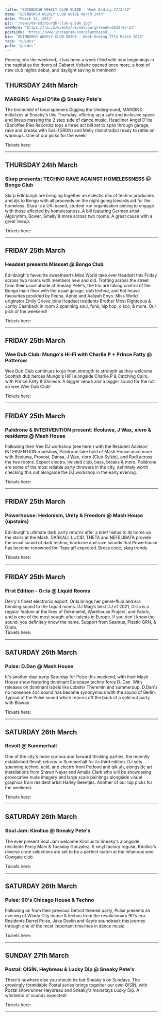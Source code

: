 ---
title: "EDINBURGH WEEKLY CLUB GUIDE - Week Ending 27/3/22"
name: "EDINBURGH WEEKLY CLUB GUIDE march 24th"
date: "March 24, 2022"
pic: "/news/09-edinburgh-club-guide.jpg"
seeMore: "https://ra.co/events/uk/edinburgh?week=2022-03-21"
postLink: "https://www.instagram.com/plantbassd___"
bio: "EDINBURGH WEEKLY CLUB GUIDE - Week Ending 27th March 2022"
tags: "guides"
path: "guides"
---

Peering into the weekend, it has been a week filled with new beginnings in the capital as the doors of Cabaret Voltaire opened once more, a host of new club nights debut, and daylight saving is imminent!

## THURSDAY 24th March

<div className="row"><div className="col clubGuide">

[<Picture src="/news/club-guide/09-margins.png" alt="MARGINS: Angel D’lite @ Sneaky Pete’s" size={1200}/>](https://ra.co/events/1504128)

</div><div className="col clubGuide">

### MARGINS: Angel D'lite @ Sneaky Pete's

The brainchild of local spinners Digging the Underground, MARGINS initializes at Sneaky's this Thursday, offering up a safe and inclusive space and lineup massing the 2 step side of dance music. Headliner Angel D'lite (Banoffee Pies Records) tops a three act bill set to span through garage, rave and breaks with Sosi (GRDN) and Melly (itsnotradio) ready to rattle on warmups. One of our picks for the week!

Tickets here: <HoverLink url="ra.co/events/1504128" external inline />

</div></div><hr/>

## THURSDAY 24th March

<div className="row"><div className="col clubGuide">

[<Picture src="/news/club-guide/09-slurp.png" alt="Slurp presents: TECHNO RAVE AGAINST HOMELESSNESS @ Bongo Club" size={1200}/>](https://ra.co/events/1508981)

</div><div className="col clubGuide">

### Slurp presents: TECHNO RAVE AGAINST HOMELESSNESS @ Bongo Club

Slurp EdInburgh are bringing together an eclectic mix of techno producers and djs to Bongo with all proceeds on the night going towards aid for the homeless. Slurp is a UK–based, student run organisation aiming to engage with those affected by homelessness. A bill featuring German artist Algorythm, Bower, Smelly & more across two rooms. A great cause with a great lineup.

Tickets here: <HoverLink url="ra.co/events/1508981" external inline />

</div></div><hr/>

## FRIDAY 25th March

<div className="row"><div className="col clubGuide">

[<Picture src="/news/club-guide/09-missset.png" alt="Headset presents Missset @ Bongo Club" size={1200}/>](https://ra.co/events/1513384)

</div><div className="col clubGuide">

### Headset presents Missset @ Bongo Club

Edinburgh's favourite sweethearts Miss World take over Headset this Friday across two rooms with members new and old. Trotting across the street from their usual abode at Sneaky Pete's, the trio are taking control of the Bongo main floor with the usual garage, dub techno, and hot house favourites provided by Feena, Aphid and Aaliyah Enyo. Miss World originator Emily Grieve joins Headset residents Brother Most Righteous & Jonny Cashback in room 2 spanning soul, funk, hip hop, disco, & more. Our pick of the weekend!

Tickets here: <HoverLink url="ra.co/events/1513384" external inline />

</div></div><hr/>

## FRIDAY 25th March

<div className="row"><div className="col clubGuide">

[<Picture src="/news/club-guide/09-dub.jpg" alt="Wee Dub Club: Mungo’s Hi-Fi with Charlie P + Prince Fatty @ Potterow" size={1200}/>](https://www.skiddle.com/whats-on/Edinburgh/Potterow/Wee-Dub-Club-Mungos-Hi-Fi-wCharlie-P--Prince-Fatty--More/35955741/)

</div><div className="col clubGuide">

### Wee Dub Club: Mungo's Hi-Fi with Charlie P + Prince Fatty @ Potterow

Wee Dub Club continues to go from strength to strength as they welcome Scottish dub heroes Mungo's HiFi alongside Charlie P & Catching Cairo, with Prince Fatty & Shniece. A bigger venue and a bigger sound for the not so wee Wee Dub Club!

Tickets here: <HoverLink url="www.skiddle.com/whats-on/Edinburgh/Potterow/Wee-Dub-Club-Mungos-Hi-Fi-wCharlie-P--Prince-Fatty--More/35955741/" external inline />

</div></div><hr/>

## FRIDAY 25th March

<div className="row"><div className="col clubGuide">

[<Picture src="/news/club-guide/09-wax.png" alt="Palidrone & INTERVENTION present: Ifeoluwa, J Wax, xivro & residents @ Mash House" size={1200}/>](https://ra.co/events/1509240)

</div><div className="col clubGuide">

### Palidrone & INTERVENTION present: Ifeoluwa, J Wax, xivro & residents @ Mash House

Following their free DJ workshop (see here <HoverLink url="ra.co/events/1466809" external inline />) with the Resident Advisor/ INTERVENTION roadshow, Palidrone take hold of Mash House once more with Ifeoluwa, Provost, Dansa, J Wax, xivro (Club Sylkie), and Rudi across the two rooms. Expect electro, twisted club, bass, breaks & more. Palidrone are some of the most reliable party throwers in the city, definitely worth checking this out alongside the DJ workshop in the early evening.

Tickets here: <HoverLink url="ra.co/events/1509240" external inline />

</div></div><hr/>

## FRIDAY 25th March

<div className="row"><div className="col clubGuide">

[<Picture src="/news/club-guide/09-powerhouse.png" alt="Powerhouse: Hedonism, Unity & Freedom @ Mash House (upstairs)" size={1200}/>](https://ra.co/events/1514074)

</div><div className="col clubGuide">

### Powerhouse: Hedonism, Unity & Freedom @ Mash House (upstairs)

Edinburgh's ultimate dark party returns after a brief hiatus to its home up the stairs at the Mash. DARKALI, LUCID, THETA and NEFELIBATA provide the usual sound of dark techno, hardcore and rave sounds that Powerhouse has become renowned for. Taps aff expected. Dress code, skag trendy.

Tickets here: <HoverLink url="ra.co/events/1514074" external inline />

</div></div><hr/>

## FRIDAY 25th March

<div className="row"><div className="col clubGuide">

[<Picture src="/news/club-guide/09-orla.png" alt="First Edition - Or:la @ Liquid Rooms" size={1200}/>](<[LINK](https://ra.co/events/1498729)>)

</div><div className="col clubGuide">

### First Edition - Or:la @ Liquid Rooms

Derry's finest electronic export, Or:la brings her genre-fluid and era bending sound to the Liquid rooms. DJ Mag's best DJ of 2021, Or:la is a regular feature at the likes of Dekmantel, Warehouse Project, and Fabric, and is one of the most sought after talents in Europe. If you don't know the sound, you definitely know the name. Support from Seamus, Plastic GRN, & Onda.  
Tickets here: <HoverLink url="ra.co/events/1498729" external inline />

</div></div><hr/>

## SATURDAY 26th March

<div className="row"><div className="col clubGuide">

[<Picture src="/news/club-guide/09-dan.png" alt="Pulse: D.Dan @ Mash House" size={1200}/>](https://ra.co/events/1506837)

</div><div className="col clubGuide">

### Pulse: D.Dan @ Mash House

It's another dual party Saturday for Pulse this weekend, with their Mash House show featuring dominant European techno force D. Dan. With releases on dominant labels like Lobster Theremin and summerpup, D.Dan's no nonsense 4x4 sound has become synonymous with the sound of Berlin. Typical of the Pulse sound which returns off the back of a sold out party with Blawan.

Tickets here: <HoverLink url="ra.co/events/1506837" external inline />

</div></div><hr/>

## SATURDAY 26th March

<div className="row"><div className="col clubGuide">

[<Picture src="/news/club-guide/09-revolt.png" alt="Revolt @ Summerhall" size={1200}/>](https://ra.co/events/1511946)

</div><div className="col clubGuide">

### Revolt @ Summerhall

One of the city's more curious and forward thinking parties, the recently established Revolt returns to Summerhall for its third edition. DJ sets spanning techno, acid, and electro from Petfood and qik.uh, alongside art installations from Shawn Nayar and Amelia Clark who will be showcasing provocative nude imagery and large scale paintings alongside visual graphics from resident artist Harley Beentjes. Another of our top picks for the weekend.

Tickets here: <HoverLink url="ra.co/events/1511946" external inline />

</div></div><hr/>

## SATURDAY 26th March

<div className="row"><div className="col clubGuide">

[<Picture src="/news/club-guide/09-jam.png" alt="Soul Jam: Kirollus @ Sneaky Pete’s" size={1200}/>](https://ra.co/events/1512623)

</div><div className="col clubGuide">

### Soul Jam: Kirollus @ Sneaky Pete's

The ever present Soul Jam welcome Kirollus to Sneaky's alongside residents Percy Main & Tuesday Gonzalez. A vinyl factory regular, Kirollus's diverse crate selections are set to be a perfect match at the infamous wee Cowgate club.

Tickets here: <HoverLink url="ra.co/events/1512623" external inline />

</div></div><hr/>

## SATURDAY 26th March

<div className="row"><div className="col clubGuide">

[<Picture src="/news/club-guide/09-chicago.png" alt="Pulse: 90’s Chicago House & Techno" size={1200}/>](https://ra.co/events/1510483)

</div><div className="col clubGuide">

### Pulse: 90's Chicago House & Techno

Following on from their previous Detroit themed party, Pulse presents an evening of Windy City house & techno from the revolutionary 90's era. Residents Darrel Pulse, Jake Devlin and Keyte soundtrack this journey through one of the most important timelines in dance music.

Tickets here: <HoverLink url="ra.co/events/1510483" external inline />

</div></div><hr/>

## SUNDAY 27th March

<div className="row"><div className="col clubGuide">

[<Picture src="/news/club-guide/07-postal.jpg" alt="Postal: OISÍN, Heybreau & Lucky Dip @ Sneaky Pete’s" size={1200}/>](https://ra.co/events/1500914)

</div><div className="col clubGuide">

### Postal: OISÍN, Heybreau & Lucky Dip @ Sneaky Pete's

There's nowhere else you should be but Sneaky's on Sundays. The growingly formidable Postal series brings together our own OISÍN, with Postal showrunner Heybreau and Sneaky's mainstays Lucky Dip. A whirlwind of sounds expected!

Tickets here: <HoverLink url="ra.co/events/1500914" external inline />

</div></div><hr/>
